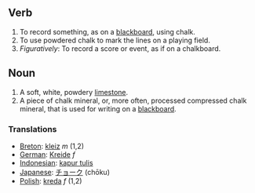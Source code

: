==Verb==
#To record something, as on a [[blackboard]], using chalk.
#To use powdered chalk to mark the lines on a playing field.
#''Figuratively'': To record a score or event, as if on a chalkboard.
== Noun ==
#A soft, white, powdery [[limestone]].
#A piece of chalk mineral, or, more often, processed compressed chalk mineral, that is used for writing on a [[blackboard]].
=== Translations ===
*[[Breton]]: [[kleiz]] ''m'' (1,2)
*[[German]]: [[Kreide]] ''f''
*[[Indonesian]]: [[kapur tulis]]
*[[Japanese]]: [[チョーク]] (chōku)
*[[Polish]]: [[kreda]] ''f'' (1,2)